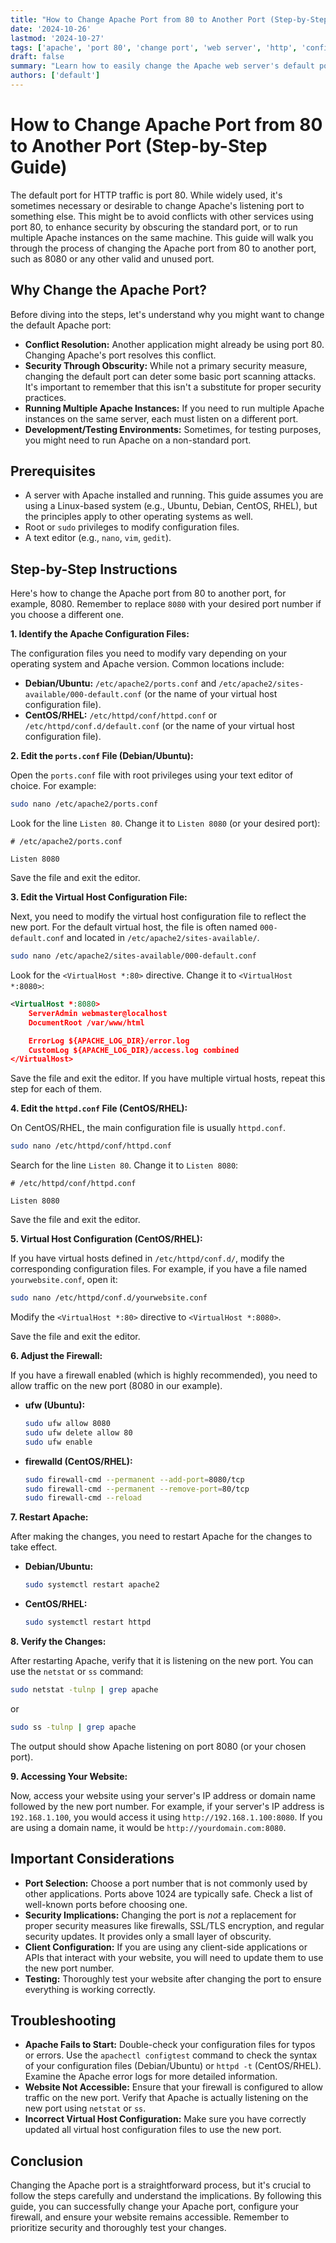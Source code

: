 ```yaml
---
title: "How to Change Apache Port from 80 to Another Port (Step-by-Step Guide)"
date: '2024-10-26'
lastmod: '2024-10-27'
tags: ['apache', 'port 80', 'change port', 'web server', 'http', 'configuration', 'security', 'tutorial', 'apache configuration', 'apache2']
draft: false
summary: "Learn how to easily change the Apache web server's default port from 80 to another port, such as 8080, for enhanced security or to avoid conflicts. This comprehensive guide includes step-by-step instructions and best practices."
authors: ['default']
---
```


# How to Change Apache Port from 80 to Another Port (Step-by-Step Guide)

The default port for HTTP traffic is port 80. While widely used, it's sometimes necessary or desirable to change Apache's listening port to something else. This might be to avoid conflicts with other services using port 80, to enhance security by obscuring the standard port, or to run multiple Apache instances on the same machine. This guide will walk you through the process of changing the Apache port from 80 to another port, such as 8080 or any other valid and unused port.

## Why Change the Apache Port?

Before diving into the steps, let's understand why you might want to change the default Apache port:

*   **Conflict Resolution:** Another application might already be using port 80.  Changing Apache's port resolves this conflict.
*   **Security Through Obscurity:** While not a primary security measure, changing the default port can deter some basic port scanning attacks.  It's important to remember that this isn't a substitute for proper security practices.
*   **Running Multiple Apache Instances:** If you need to run multiple Apache instances on the same server, each must listen on a different port.
*   **Development/Testing Environments:**  Sometimes, for testing purposes, you might need to run Apache on a non-standard port.

## Prerequisites

*   A server with Apache installed and running. This guide assumes you are using a Linux-based system (e.g., Ubuntu, Debian, CentOS, RHEL), but the principles apply to other operating systems as well.
*   Root or `sudo` privileges to modify configuration files.
*   A text editor (e.g., `nano`, `vim`, `gedit`).

## Step-by-Step Instructions

Here's how to change the Apache port from 80 to another port, for example, 8080. Remember to replace `8080` with your desired port number if you choose a different one.

**1. Identify the Apache Configuration Files:**

The configuration files you need to modify vary depending on your operating system and Apache version.  Common locations include:

*   **Debian/Ubuntu:** `/etc/apache2/ports.conf` and `/etc/apache2/sites-available/000-default.conf` (or the name of your virtual host configuration file).
*   **CentOS/RHEL:** `/etc/httpd/conf/httpd.conf` or `/etc/httpd/conf.d/default.conf` (or the name of your virtual host configuration file).

**2. Edit the `ports.conf` File (Debian/Ubuntu):**

Open the `ports.conf` file with root privileges using your text editor of choice.  For example:

```bash
sudo nano /etc/apache2/ports.conf
```

Look for the line `Listen 80`. Change it to `Listen 8080` (or your desired port):

```
# /etc/apache2/ports.conf

Listen 8080
```

Save the file and exit the editor.

**3. Edit the Virtual Host Configuration File:**

Next, you need to modify the virtual host configuration file to reflect the new port. For the default virtual host, the file is often named `000-default.conf` and located in `/etc/apache2/sites-available/`.

```bash
sudo nano /etc/apache2/sites-available/000-default.conf
```

Look for the `<VirtualHost *:80>` directive. Change it to `<VirtualHost *:8080>`:

```xml
<VirtualHost *:8080>
    ServerAdmin webmaster@localhost
    DocumentRoot /var/www/html

    ErrorLog ${APACHE_LOG_DIR}/error.log
    CustomLog ${APACHE_LOG_DIR}/access.log combined
</VirtualHost>
```

Save the file and exit the editor.  If you have multiple virtual hosts, repeat this step for each of them.

**4. Edit the `httpd.conf` File (CentOS/RHEL):**

On CentOS/RHEL, the main configuration file is usually `httpd.conf`.

```bash
sudo nano /etc/httpd/conf/httpd.conf
```

Search for the line `Listen 80`. Change it to `Listen 8080`:

```
# /etc/httpd/conf/httpd.conf

Listen 8080
```

Save the file and exit the editor.

**5.  Virtual Host Configuration (CentOS/RHEL):**

If you have virtual hosts defined in `/etc/httpd/conf.d/`, modify the corresponding configuration files. For example, if you have a file named `yourwebsite.conf`, open it:

```bash
sudo nano /etc/httpd/conf.d/yourwebsite.conf
```

Modify the `<VirtualHost *:80>` directive to `<VirtualHost *:8080>`.

Save the file and exit the editor.

**6. Adjust the Firewall:**

If you have a firewall enabled (which is highly recommended), you need to allow traffic on the new port (8080 in our example).

*   **ufw (Ubuntu):**

    ```bash
    sudo ufw allow 8080
    sudo ufw delete allow 80
    sudo ufw enable
    ```

*   **firewalld (CentOS/RHEL):**

    ```bash
    sudo firewall-cmd --permanent --add-port=8080/tcp
    sudo firewall-cmd --permanent --remove-port=80/tcp
    sudo firewall-cmd --reload
    ```

**7. Restart Apache:**

After making the changes, you need to restart Apache for the changes to take effect.

*   **Debian/Ubuntu:**

    ```bash
    sudo systemctl restart apache2
    ```

*   **CentOS/RHEL:**

    ```bash
    sudo systemctl restart httpd
    ```

**8. Verify the Changes:**

After restarting Apache, verify that it is listening on the new port. You can use the `netstat` or `ss` command:

```bash
sudo netstat -tulnp | grep apache
```

or

```bash
sudo ss -tulnp | grep apache
```

The output should show Apache listening on port 8080 (or your chosen port).

**9. Accessing Your Website:**

Now, access your website using your server's IP address or domain name followed by the new port number. For example, if your server's IP address is `192.168.1.100`, you would access it using `http://192.168.1.100:8080`.  If you are using a domain name, it would be `http://yourdomain.com:8080`.

## Important Considerations

*   **Port Selection:**  Choose a port number that is not commonly used by other applications.  Ports above 1024 are typically safe.  Check a list of well-known ports before choosing one.
*   **Security Implications:**  Changing the port is *not* a replacement for proper security measures like firewalls, SSL/TLS encryption, and regular security updates.  It provides only a small layer of obscurity.
*   **Client Configuration:**  If you are using any client-side applications or APIs that interact with your website, you will need to update them to use the new port number.
*   **Testing:**  Thoroughly test your website after changing the port to ensure everything is working correctly.

## Troubleshooting

*   **Apache Fails to Start:** Double-check your configuration files for typos or errors. Use the `apachectl configtest` command to check the syntax of your configuration files (Debian/Ubuntu) or `httpd -t` (CentOS/RHEL).  Examine the Apache error logs for more detailed information.
*   **Website Not Accessible:** Ensure that your firewall is configured to allow traffic on the new port. Verify that Apache is actually listening on the new port using `netstat` or `ss`.
*   **Incorrect Virtual Host Configuration:**  Make sure you have correctly updated all virtual host configuration files to use the new port.

## Conclusion

Changing the Apache port is a straightforward process, but it's crucial to follow the steps carefully and understand the implications. By following this guide, you can successfully change your Apache port, configure your firewall, and ensure your website remains accessible. Remember to prioritize security and thoroughly test your changes.